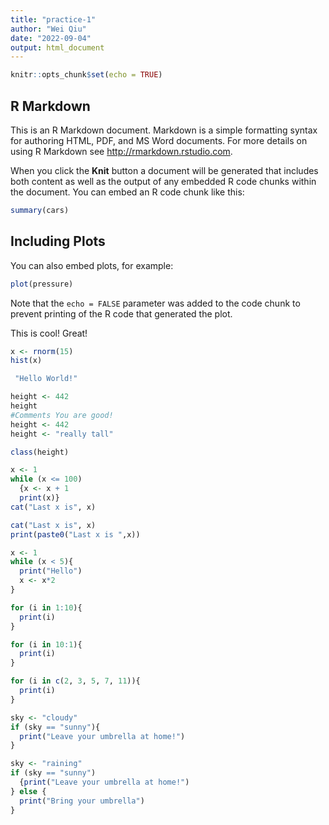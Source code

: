 ```yaml
---
title: "practice-1"
author: "Wei Qiu"
date: "2022-09-04"
output: html_document
---
```


```r
knitr::opts_chunk$set(echo = TRUE)
```

## R Markdown

This is an R Markdown document. Markdown is a simple formatting syntax for authoring HTML, PDF, and MS Word documents. For more details on using R Markdown see <http://rmarkdown.rstudio.com>.

When you click the **Knit** button a document will be generated that includes both content as well as the output of any embedded R code chunks within the document. You can embed an R code chunk like this:

```r
summary(cars)
```

## Including Plots

You can also embed plots, for example:

```r
plot(pressure)
```

Note that the `echo = FALSE` parameter was added to the code chunk to prevent printing of the R code that generated the plot.

This is cool! Great!
```r
x <- rnorm(15)
hist(x)
```
```r
 "Hello World!"
```
```r
height <- 442
height
#Comments You are good!
height <- 442 
height <- "really tall"
```

```r
class(height)
```


```r
x <- 1
while (x <= 100)
  {x <- x + 1
  print(x)}
cat("Last x is", x)
```
```r
cat("Last x is", x)
print(paste0("Last x is ",x))
```
```r
x <- 1
while (x < 5){
  print("Hello")
  x <- x*2
}
```

```r
for (i in 1:10){
  print(i)
}
```
```r
for (i in 10:1){
  print(i)
}
```
```r
for (i in c(2, 3, 5, 7, 11)){
  print(i)
}
```
```r
sky <- "cloudy"
if (sky == "sunny"){
  print("Leave your umbrella at home!")
}

```
```r
sky <- "raining"
if (sky == "sunny")
  {print("Leave your umbrella at home!") 
} else {
  print("Bring your umbrella")
}
```


